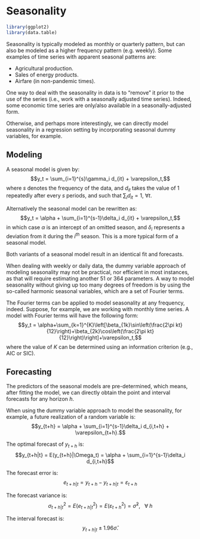 # Seasonality

```r
library(ggplot2)
library(data.table)
```


Seasonality is typically modeled as monthly or quarterly pattern, but can also be modeled as a higher frequency pattern (e.g. weekly). Some examples of time series with apparent seasonal patterns are:

- Agricultural production.
- Sales of energy products.
- Airfare (in non-pandemic times).

One way to deal with the seasonality in data is to "remove" it prior to the use of the series (i.e., work with a seasonally adjusted time series). Indeed, some economic time series are only/also available in a seasonally-adjusted form.

Otherwise, and perhaps more interestingly, we can directly model seasonality in a regression setting by incorporating seasonal dummy variables, for example. 


## Modeling

A seasonal model is given by: $$y_t = \sum_{i=1}^{s}\gamma_i d_{it} + \varepsilon_t,$$
where $s$ denotes the frequency of the data, and $d_{it}$ takes the value of 1 repeatedly after every $s$ periods, and such that $\sum_{i} d_{it} = 1$, $\forall t$.

Alternatively the seasonal model can be rewritten as: $$y_t = \alpha + \sum_{i=1}^{s-1}\delta_i d_{it} + \varepsilon_t,$$ in which case $\alpha$ is an intercept of an omitted season, and $\delta_i$ represents a deviation from it during the $i^{th}$ season. This is a more typical form of a seasonal model.

Both variants of a seasonal model result in an identical fit and forecasts.

When dealing with weekly or daily data, the dummy variable approach of modeling seasonality may not be practical, nor efficient in most instances, as that will require estimating another 51 or 364 parameters. A way to model seasonality without giving up too many degrees of freedom is by using the so-called harmonic seasonal variables, which are a set of Fourier terms. 

The Fourier terms can be applied to model seasonality at any frequency, indeed. Suppose, for example, we are working with monthly time series. A model with Fourier terms will have the following form: $$y_t = \alpha+\sum_{k=1}^{K}\left[\beta_{1k}\sin\left(\frac{2\pi kt}{12}\right)+\beta_{2k}\cos\left(\frac{2\pi kt}{12}\right)\right]+\varepsilon_t,$$ where the value of $K$ can be determined using an information criterion (e.g., AIC or SIC). 


## Forecasting

The predictors of the seasonal models are pre-determined, which means, after fitting the model, we can directly obtain the point and interval forecasts  for any horizon $h$.

When using the dummy variable approach to model the seasonality, for example, a future realization of a random variable is: $$y_{t+h} = \alpha + \sum_{i=1}^{s-1}\delta_i d_{i,t+h} + \varepsilon_{t+h}.$$ 

The optimal forecast of $y_{t+h}$ is: $$y_{t+h|t} = E(y_{t+h}|\Omega_t) = \alpha + \sum_{i=1}^{s-1}\delta_i d_{i,t+h}$$

The forecast error is: $$e_{t+h|t} = y_{t+h} - y_{t+h|t} = \varepsilon_{t+h}$$

The forecast variance is: $$\sigma_{t+h|t}^2 = E(e_{t+h|t}^2) =  E(\varepsilon_{t+h}^2) = \hat{\sigma}^2,\;~~\forall\;h$$

The interval forecast is: $$y_{t+h|t} \pm 1.96 \hat{\sigma}.$$

<!-- ## Exercise -->

<!-- ```{r echo=TRUE, message=FALSE, cache=TRUE} -->
<!-- # set the length of a time series to 180 (e.g., 15 years of monthly data) -->
<!-- n <- 180 -->

<!-- # set seed to 2 and generate a sequence of standard normal error terms -->
<!-- set.seed(2) -->
<!-- e <- rnorm(n) -->

<!-- # suppose the data generating process of a time series is:  -->
<!-- # y_{t} = 0.7*y_{t-1}+0.01*t+e_{t} -->
<!-- # simulate these series, assume y_{0} = 0. -->
<!-- y <- e -->

<!-- y[1] <- 0.01+e[1] -->

<!-- for(i in 2:n){ -->
<!--   y[i] <- 0.7*y[i-1]+0.05*i-0.0002*i^2+e[i] -->
<!-- } -->

<!-- # store the simulated series in a data.table, where the first column is a column of dates -->
<!-- dt <- data.table(year=seq(as.Date("1980-01-01"),by="quarter",along.with=y),y=y,trend=c(1:n)) -->

<!-- # plot the series (using ggplot) -->
<!-- ggplot(dt,aes(x=year,y=y))+ -->
<!--   geom_line(size=1)+ -->
<!--   theme_classic()+ -->
<!--   theme(axis.title=element_text(size=14),axis.text=element_text(size=12)) -->

<!-- # suppose we think the linear trend model is appropriate; use the first 120 observations  -->
<!-- # to estimate trend, and using this estimate, generate forecasts for the remaining series -->
<!-- R <- round(.75*n) -->

<!-- reg <- lm(y[1:R]~trend[1:R],data=dt) -->

<!-- # store the vector of coefficients -->
<!-- theta <- reg$coefficients -->

<!-- # calculate the residual standard deviation -->
<!-- sigma <- sqrt(crossprod(reg$residuals)/(R-2)) -->

<!-- # generated and include in the dataset the fitted values and 90% CI bounds -->
<!-- dt[,`:=`(yhat=(theta[1]+theta[2]*trend))] -->
<!-- dt[,`:=`(y.lo=(yhat-1.96*as.vector(sigma)),y.hi=(yhat+1.96*as.vector(sigma)))] -->

<!-- # set the fitted values of the in-sample range to NA -->
<!-- dt[trend <= R,c("yhat","y.lo","y.hi")] <- NA -->

<!-- # re-arrange the dataset into the "long" format (helpful for plotting) -->
<!-- dt_long <- melt(dt[,.(year,y,yhat,y.lo,y.hi)],id.vars="year") -->

<!-- # plot the out-of-sample forecasts along with the observed time series -->
<!-- ggplot(dt_long,aes(x=year,y=value,color=variable,linetype=variable))+ -->
<!--   geom_line(na.rm=T,size=1)+ -->
<!--   scale_color_manual(breaks = c("y","yhat","y.lo","y.hi"),labels = c("time series","point forecast","lower bound","upper bound"),values = c("darkgray","goldenrod","black","black"))+ -->
<!--   scale_linetype_manual(breaks = c("y","yhat","y.lo","y.hi"),labels = c("time series","point forecast","lower bound","upper bound"),values = c(1,1,2,2))+ -->
<!--   theme_classic()+ -->
<!--   theme(axis.title=element_text(size=14),axis.text=element_text(size=12),legend.position = c(.1,.9),legend.title=element_blank()) -->
<!-- ``` -->
